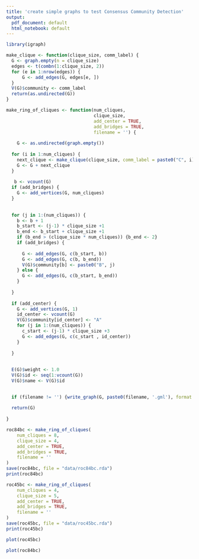 ```yaml
---
title: 'create simple graphs to test Consensus Community Detection'
output:
  pdf_document: default
  html_notebook: default
---
```

 


```r
library(igraph)
```

```r
make_clique <- function(clique_size, comm_label) {
  G <- graph.empty(n = clique_size)
  edges <- t(combn(1:clique_size, 2))
  for (e in 1:nrow(edges)) {
      G <- add_edges(G, edges[e, ])
  }
  V(G)$community <- comm_label
  return(as.undirected(G))
}
```


```r
make_ring_of_cliques <- function(num_cliques,
                                 clique_size,
                                 add_center = TRUE,
                                 add_bridges = TRUE,
                                 filename = '') {
  
    G <- as.undirected(graph.empty())
  
  for (i in 1:num_cliques) {
    next_clique <- make_clique(clique_size, comm_label = paste0("C", i))
    G <- G + next_clique
  }
  
   b <- vcount(G)
  if (add_bridges) {
    G <- add_vertices(G, num_cliques)
  }
  
  
  for (j in 1:(num_cliques)) {
    b <- b + 1
    b_start <- (j-1) * clique_size +1
    b_end <- b_start + clique_size +1
    if (b_end > (clique_size * num_cliques)) {b_end <- 2}
    if (add_bridges) {
      
      G <- add_edges(G, c(b_start, b))
      G <- add_edges(G, c(b, b_end))
      V(G)$community[b] <- paste0("B", j)
    } else {
      G <- add_edges(G, c(b_start, b_end))
    }
    
  }
  
  if (add_center) {
    G <- add_vertices(G, 1)
    id_center <- vcount(G)
    V(G)$community[id_center] <- "A"
    for (j in 1:(num_cliques)) {
      c_start <- (j-1) * clique_size +3
      G <- add_edges(G, c(c_start , id_center))
    }
    
  }
  
  
  E(G)$weight <- 1.0
  V(G)$id <- seq(1:vcount(G))
  V(G)$name <- V(G)$id 

  
  if (filename != '') {write_graph(G, paste0(filename, '.gml'), format = 'gml')}
  
  return(G)
  
}


```


```r
roc84bc <- make_ring_of_cliques(
    num_cliques = 8,
    clique_size = 4,
    add_center = TRUE,
    add_bridges = TRUE,
    filename = ''
)
save(roc84bc, file = "data/roc84bc.rda")
print(roc84bc)
```
```r
roc45bc <- make_ring_of_cliques(
    num_cliques = 4,
    clique_size = 5,
    add_center = TRUE,
    add_bridges = TRUE,
    filename = ''
)
save(roc45bc, file = "data/roc45bc.rda")
print(roc45bc)

```
```r
plot(roc45bc)
```
 
```r
plot(roc84bc)
```

